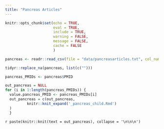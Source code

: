 ```yaml
---
title: "Pancreas Articles"
---
```


```r
knitr::opts_chunk$set(echo = TRUE,
                      eval = TRUE,
                      include = TRUE,
                      warning = FALSE,
                      message = FALSE,
                      cache = FALSE
                      )
```



```r

pancreas <- readr::read_csv(file = "data/pancreasarticles.txt", col_names = TRUE)

tidyr::replace_na(pancreas, list(c("")))

pancreas_PMIDs <- pancreas$PMID

```


```r
out_pancreas = NULL
for (i in 1:length(pancreas_PMIDs)) {
  value.pancreas_PMID <- pancreas_PMIDs[i]
  out_pancreas = c(out_pancreas,
          knitr::knit_expand('_pancreas_child.Rmd')
  )
  }

```



`r paste(knitr::knit(text = out_pancreas), collapse = '\n\n\n')`



